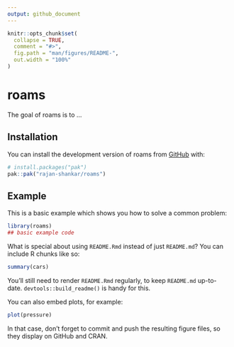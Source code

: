 ```yaml
---
output: github_document
---
```


<!-- README.md is generated from README.Rmd. Please edit that file -->

```r
knitr::opts_chunk$set(
  collapse = TRUE,
  comment = "#>",
  fig.path = "man/figures/README-",
  out.width = "100%"
)
```

# roams

<!-- badges: start -->
<!-- badges: end -->

The goal of roams is to ...

## Installation

You can install the development version of roams from [GitHub](https://github.com/) with:

``` r
# install.packages("pak")
pak::pak("rajan-shankar/roams")
```

## Example

This is a basic example which shows you how to solve a common problem:

```r
library(roams)
## basic example code
```

What is special about using `README.Rmd` instead of just `README.md`? You can include R chunks like so:

```r
summary(cars)
```

You'll still need to render `README.Rmd` regularly, to keep `README.md` up-to-date. `devtools::build_readme()` is handy for this.

You can also embed plots, for example:

```r
plot(pressure)
```

In that case, don't forget to commit and push the resulting figure files, so they display on GitHub and CRAN.
